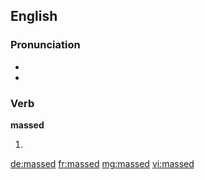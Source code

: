 ==English==
===Pronunciation===
* {{IPA|/mæst/}}
* {{homophones|mast}}
===Verb===
'''massed'''

# {{past of|mass}}

[[de:massed]]
[[fr:massed]]
[[mg:massed]]
[[vi:massed]]
